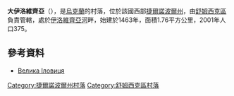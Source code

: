 {{coord|50|13|42|N|25|58|28|E|scale:30000|display=title}}

'''大伊洛維齊亞'''（{{lang-uk|Велика Іловиця}}），是[[烏克蘭|烏克蘭]]的村落，位於該國西部[[捷爾諾波爾州|捷爾諾波爾州]]，由[[舒姆西克區|舒姆西克區]]負責管轄，處於[[伊洛維齊亞河|伊洛維齊亞河]]畔，始建於1463年，面積1.76平方公里，2001年人口375。

==參考資料==
*[http://gska2.rada.gov.ua/pls/z7502/A005?rdat1=11.04.2015&rf7571=31997 Велика Іловиця]{{dead link|date=2017年12月 |bot=InternetArchiveBot |fix-attempted=yes }}

{{DEFAULTSORT:Велика Іловиця}}
[[Category:捷爾諾波爾州村落|Category:捷爾諾波爾州村落]]
[[Category:舒姆西克區村落|Category:舒姆西克區村落]]


{{Ternopil-geo-stub}}